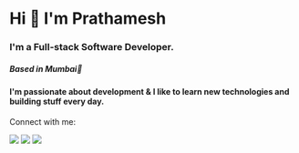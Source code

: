 # Hi 👋 I'm Prathamesh

### I'm a Full-stack Software Developer.

##### Based in Mumbai📍

#### I'm passionate about development & I like to learn new technologies and building stuff every day.

[website]: https://blog-2020-pratham82.netlify.app/
[instagram]: https://instagram.com/pratham82
[linkedin]: https://www.linkedin.com/in/prathamesh-mali-20582318a/
[gmail]: mailto:http://www.mali.prathamesh82@gmail.com
[twitter1]: https://twitter.com/Pratham_82
[github]: https://github.com/pratham82

Connect with me:

[<img src="https://img.shields.io/badge/linkedin-%230077B5.svg?&style=for-the-badge&logo=linkedin&logoColor=white" />][linkedin]
[<img src="https://img.shields.io/badge/twitter-%231DA1F2.svg?&style=for-the-badge&logo=twitter&logoColor=white" />][twitter1]
[<img src = "https://img.shields.io/badge/GitHub-100000?style=for-the-badge&logo=github&logoColor=white">][github]

